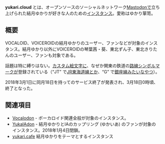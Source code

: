 {{Infobox instance
| Name = {{Ruby|[[yukari.cloud]]|ユカリ ドット クラウド}}
| Image = [[ファイル:Yukari dot cloud.png|300px]]
| Domain = https://yukari.cloud
| Admin = [https://yukari.cloud/@65 6号]
| Country = 日本
| Start = 2017年4月18日
| End = 2018年3月18日
| Alias = ゆかり箪笥
}}
'''yukari.cloud''' とは、オープンソースのソーシャルネットワーク[[Mastodon]]で立ち上げられた結月ゆかりが好きな人のための[[インスタンス]]。愛称はゆかり箪笥。

== 概要 ==
VOCALOID、VOICEROIDの結月ゆかりのユーザー、ファンなどが対象のインスタンス。結月ゆかり以外にVOICEROIDの琴葉茜・葵、東北ずん子、東北きりたんのユーザー、ファンも対象である。

話題は特に縛りはない。[[カスタム絵文字]]に、なぜか関東の鉄道の[[w:駅ナンバリング|路線シンボルマーク]]が登録されている（“JT” で[[w:東海道線 (JR東日本)|JR東海道線]]とか、“G” で[[w:東京メトロ銀座線|銀座線]]みたいなやつ）。

2018年3月1日に同月18日を持ってのサービス終了が発表され、3月18日0時頃、終了となった。

== 関連項目 ==
* [[Vocalodon]] - ボーカロイド関連全般が対象のインスタンス。
* [[YukaIAdon]] - 結月ゆかりとIAのカップリング (ゆかいあ) のファンが対象のインスタンス。2018年1月4日閉鎖。
* [[yukari.cafe]] 結月ゆかりをテーマとするインスタンス